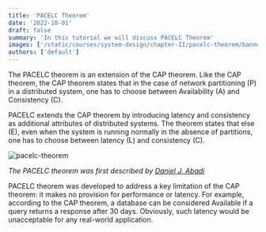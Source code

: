 ```yaml
---
title: 'PACELC Theorem'
date: '2022-10-01'
draft: false
summary: 'In this tutorial we will discuss PACELC Theorem'
images: ['/static/courses/system-design/chapter-II/pacelc-theorem/banner.png']
authors: ['default']
---
```


The PACELC theorem is an extension of the CAP theorem. Like the CAP theorem, the CAP theorem states that in the case of network partitioning (P) in a distributed system, one has to choose between Availability (A) and Consistency (C).

PACELC extends the CAP theorem by introducing latency and consistency as additional attributes of distributed systems. The theorem states that else (E), even when the system is running normally in the absence of partitions, one has to choose between latency (L) and consistency (C).

![pacelc-theorem](/static/courses/system-design/chapter-II/pacelc-theorem/pacelc-theorem.png)

_The PACELC theorem was first described by [Daniel J. Abadi](https://scholar.google.com/citations?user=zxeEF2gAAAAJ)_

PACELC theorem was developed to address a key limitation of the CAP theorem: it makes no provision for performance or latency. For example, according to the CAP theorem, a database can be considered Available if a query returns a response after 30 days. Obviously, such latency would be unacceptable for any real-world application.
